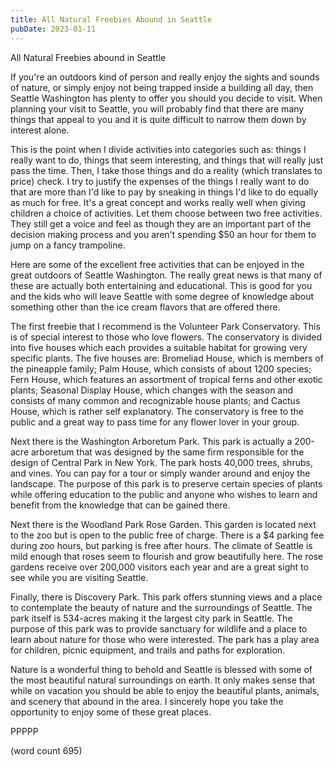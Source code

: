 ```yaml
---
title: All Natural Freebies Abound in Seattle
pubDate: 2023-01-11
---
```


All Natural Freebies abound in Seattle

If you're an outdoors kind of person and really enjoy the sights and sounds of nature, or simply enjoy not being trapped inside a building all day, then Seattle Washington has plenty to offer you should you decide to visit. When planning your visit to Seattle, you will probably find that there are many things that appeal to you and it is quite difficult to narrow them down by interest alone. 

This is the point when I divide activities into categories such as: things I really want to do, things that seem interesting, and things that will really just pass the time. Then, I take those things and do a reality (which translates to price) check. I try to justify the expenses of the things I really want to do that are more than I'd like to pay by sneaking in things I'd like to do equally as much for free. It's a great concept and works really well when giving children a choice of activities. Let them choose between two free activities. They still get a voice and feel as though they are an important part of the decision making process and you aren't spending $50 an hour for them to jump on a fancy trampoline.

Here are some of the excellent free activities that can be enjoyed in the great outdoors of Seattle Washington. The really great news is that many of these are actually both entertaining and educational. This is good for you and the kids who will leave Seattle with some degree of knowledge about something other than the ice cream flavors that are offered there.

The first freebie that I recommend is the Volunteer Park Conservatory. This is of special interest to those who love flowers. The conservatory is divided into five houses which each provides a suitable habitat for growing very specific plants. The five houses are: Bromeliad House, which is members of the pineapple family; Palm House, which consists of about 1200 species; Fern House, which features an assortment of tropical ferns and other exotic plants; Seasonal Display House, which changes with the season and consists of many common and recognizable house plants; and Cactus House, which is rather self explanatory. The conservatory is free to the public and a great way to pass time for any flower lover in your group.

Next there is the Washington Arboretum Park. This park is actually a 200-acre arboretum that was designed by the same firm responsible for the design of Central Park in New York. The park hosts 40,000 trees, shrubs, and vines. You can pay for a tour or simply wander around and enjoy the landscape. The purpose of this park is to preserve certain species of plants while offering education to the public and anyone who wishes to learn and benefit from the knowledge that can be gained there. 

Next there is the Woodland Park Rose Garden. This garden is located next to the zoo but is open to the public free of charge. There is a $4 parking fee during zoo hours, but parking is free after hours. The climate of Seattle is mild enough that roses seem to flourish and grow beautifully here. The rose gardens receive over 200,000 visitors each year and are a great sight to see while you are visiting Seattle. 

Finally, there is Discovery Park. This park offers stunning views and a place to contemplate the beauty of nature and the surroundings of Seattle. The park itself is 534-acres making it the largest city park in Seattle. The purpose of this park was to provide sanctuary for wildlife and a place to learn about nature for those who were interested. The park has a play area for children, picnic equipment, and trails and paths for exploration.

Nature is a wonderful thing to behold and Seattle is blessed with some of the most beautiful natural surroundings on earth. It only makes sense that while on vacation you should be able to enjoy the beautiful plants, animals, and scenery that abound in the area. I sincerely hope you take the opportunity to enjoy some of these great places. 

PPPPP

(word count 695)